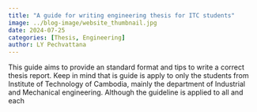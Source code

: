 ```yaml
---
title: "A guide for writing engineering thesis for ITC students"
image: ../blog-image/website_thumbnail.jpg
date: 2024-07-25
categories: [Thesis, Engineering]
author: LY Pechvattana
---
```


This guide aims to provide an standard format and tips to write a correct thesis report. Keep in mind that is guide is apply to only the students from Institute of Technology of Cambodia, mainly the department of Industrial and Mechanical engineering. Although the guideline is applied to all and each  
